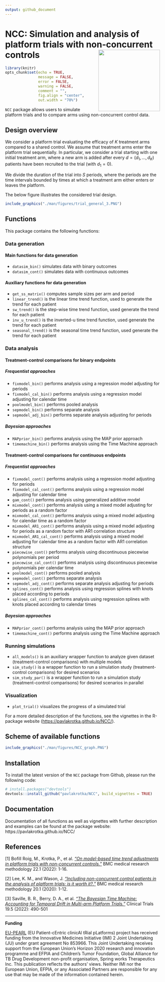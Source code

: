 ---
output: github_document
---

# NCC: Simulation and analysis of platform trials with non-concurrent controls <img src="man/figures/NCC_hexsticker.png" align="right" height="200" />

```{r setup, include=FALSE}
library(knitr)
opts_chunk$set(echo = TRUE,
               message = FALSE,
               error = FALSE,
               warning = FALSE,
               comment = "",
               fig.align = "center",
               out.width = "70%")
```

`NCC` package allows users to simulate platform trials and to compare arms using non-concurrent control data.

## Design overview

We consider a platform trial evaluating the efficacy of $K$ treatment arms compared to a shared control. We assume that treatment arms enter the platform trial sequentially. In particular, we consider a trial starting with one initial treatment arm, where a new arm is added after every $d=(d_1,...,d_K)$ patients have been recruited to the trial (with $d_1=0$).

We divide the duration of the trial into $S$ periods, where the periods are the time intervals bounded by times at which a treatment arm either enters or leaves the platform.

The below figure illustrates the considered trial design.

```{r, echo=FALSE}
include_graphics("./man/figures/trial_general_3.PNG")
```

## Functions

This package contains the following functions:

### Data generation

#### Main functions for data generation

-   `datasim_bin()` simulates data with binary outcomes
-   `datasim_cont()` simulates data with continuous outcomes

#### Auxiliary functions for data generation

-   `get_ss_matrix()` computes sample sizes per arm and period
-   `linear_trend()` is the linear time trend function, used to generate the trend for each patient
-   `sw_trend()` is the step-wise time trend function, used generate the trend for each patient
-   `inv_u_trend()` is the inverted-u time trend function, used generate the trend for each patient
-   `seasonal_trend()` is the seasonal time trend function, used generate the trend for each patient


### Data analysis

#### Treatment-control comparisons for binary endpoints

##### Frequentist approaches

-   `fixmodel_bin()` performs analysis using a regression model adjusting for periods
-   `fixmodel_cal_bin()` performs analysis using a regression model adjusting for calendar time
-   `poolmodel_bin()` performs pooled analysis
-   `sepmodel_bin()` performs separate analysis
-   `sepmodel_adj_bin()` performs separate analysis adjusting for periods

##### Bayesian approaches

-   `MAPprior_bin()` performs analysis using the MAP prior approach
-   `timemachine_bin()` performs analysis using the Time Machine approach


#### Treatment-control comparisons for continuous endpoints

##### Frequentist approaches

-   `fixmodel_cont()` performs analysis using a regression model adjusting for periods
-   `fixmodel_cal_cont()` performs analysis using a regression model adjusting for calendar time
-   `gam_cont()` performs analysis using generalized additive model
-   `mixmodel_cont()` performs analysis using a mixed model adjusting for periods as a random factor
-   `mixmodel_cal_cont()` performs analysis using a mixed model adjusting for calendar time as a random factor
-   `mixmodel_AR1_cont()` performs analysis using a mixed model adjusting for periods as a random factor with AR1 correlation structure
-   `mixmodel_AR1_cal_cont()` performs analysis using a mixed model adjusting for calendar time as a random factor with AR1 correlation structure
-   `piecewise_cont()` performs analysis using discontinuous piecewise polynomials per period
-   `piecewise_cal_cont()` performs analysis using discontinuous piecewise polynomials per calendar time
-   `poolmodel_cont()` performs pooled analysis
-   `sepmodel_cont()` performs separate analysis
-   `sepmodel_adj_cont()` performs separate analysis adjusting for periods
-   `splines_cont()` performs analysis using regression splines with knots placed according to periods
-   `splines_cal_cont()` performs analysis using regression splines with knots placed according to calendar times

##### Bayesian approaches

-   `MAPprior_cont()` performs analysis using the MAP prior approach
-   `timemachine_cont()` performs analysis using the Time Machine approach


### Running simulations

-   `all_models()` is an auxiliary wrapper function to analyze given dataset (treatment-control comparisons) with multiple models
-   `sim_study()` is a wrapper function to run a simulation study (treatment-control comparisons) for desired scenarios
-   `sim_study_par()` is a wrapper function to run a simulation study (treatment-control comparisons) for desired scenarios in parallel


### Visualization

-   `plot_trial()` visualizes the progress of a simulated trial


For a more detailed description of the functions, see the vignettes in the R-package website (<https://pavlakrotka.github.io/NCC/>).


## Scheme of available functions

```{r, echo=FALSE}
include_graphics("./man/figures/NCC_graph.PNG")
```


## Installation

To install the latest version of the `NCC` package from Github, please run the following code:

```{r, message=FALSE, warning=FALSE, results=FALSE, eval=FALSE}
# install.packages("devtools") 
devtools::install_github("pavlakrotka/NCC", build_vignettes = TRUE)
```

## Documentation

Documentation of all functions as well as vignettes with further description and examples can be found at the package website: https://pavlakrotka.github.io/NCC/

## References

[1] Bofill Roig, M., Krotka, P., et al. [*“On model-based time trend adjustments in platform trials with non-concurrent controls.”*](https://bmcmedresmethodol.biomedcentral.com/articles/10.1186/s12874-022-01683-w) BMC medical research methodology 22.1 (2022): 1-16.

[2] Lee, K. M., and Wason, J. [*“Including non-concurrent control patients in the analysis of platform trials: is it worth it?.”*](https://bmcmedresmethodol.biomedcentral.com/articles/10.1186/s12874-020-01043-6) BMC medical research methodology 20.1 (2020): 1-12.

[3] Saville, B. R., Berry, D. A., et al. [*“The Bayesian Time Machine: Accounting for Temporal Drift in Multi-arm Platform Trials.”*](https://journals.sagepub.com/doi/full/10.1177/17407745221112013) Clinical Trials 19.5 (2022): 490-501

------------------------------------------------------------------------

**Funding**

[EU-PEARL](https://eu-pearl.eu/) (EU Patient-cEntric clinicAl tRial pLatforms) project has received funding from the Innovative Medicines Initiative (IMI) 2 Joint Undertaking (JU) under grant agreement No 853966. This Joint Undertaking receives support from the European Union’s Horizon 2020 research and innovation programme and EFPIA and Children’s Tumor Foundation, Global Alliance for TB Drug Development non-profit organisation, Spring works Therapeutics Inc. This publication reflects the authors’ views. Neither IMI nor the European Union, EFPIA, or any Associated Partners are responsible for any use that may be made of the information contained herein.
